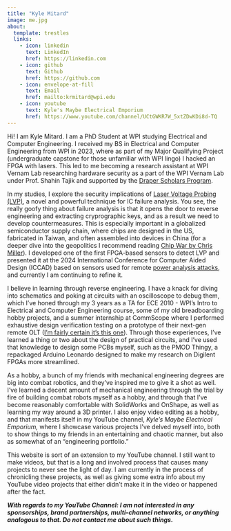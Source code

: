 ```yaml
---
title: "Kyle Mitard"
image: me.jpg
about:
  template: trestles
  links:
    - icon: linkedin
      text: LinkedIn
      href: https://linkedin.com
    - icon: github
      text: Github
      href: https://github.com
    - icon: envelope-at-fill
      text: Email
      href: mailto:krmitard@wpi.edu
    - icon: youtube
      text: Kyle's Maybe Electrical Emporium
      href: https://www.youtube.com/channel/UCtGWKR7W_5xtZDwKDi8d-TQ
---
```


Hi! I am Kyle Mitard. I am a PhD Student at WPI studying Electrical and Computer Engineering. I received my BS in Electrical and Computer Engineering from WPI in 2023, where as part of my Major Qualifying Project (undergraduate capstone for those unfamiliar with WPI lingo) I hacked an FPGA with lasers. This led to me becoming a research assistant at WPI Vernam Lab researching hardware security as a part of the WPI Vernam Lab under Prof. Shahin Tajik and supported by the [Draper Scholars Program](https://www.draper.com/education-programs/draper-scholars-program).

In my studies, I explore the security implications of [Laser Voltage Probing (LVP)](https://en.wikipedia.org/wiki/Laser_voltage_prober), a novel and powerful technique for IC failure analysis. You see, the really goofy thing about failure analysis is that it opens the door to reverse engineering and extracting cryprographic keys, and as a result we need to develop countermeasures. This is especially important in a globalized semiconductor supply chain, where chips are designed in the US, fabricated in Taiwan, and often assembled into devices in China (for a deeper dive into the geopolitics I recommend reading [Chip War by Chris Miller](https://www.amazon.com/Chip-War-Worlds-Critical-Technology/dp/1982172002)). I developed one of the first FPGA-based sensors to detect LVP and presented it at the 2024 International Conference for Computer Aided Design (ICCAD) based on sensors used for remote [power analysis attacks](https://en.wikipedia.org/wiki/Power_analysis), and currently I am continuing to refine it.

I believe in learning through reverse engineering. I have a knack for diving into schematics and poking at circuits with an oscilloscope to debug them, which I've honed through my 3 years as a TA for ECE 2010 - WPI's Intro to Electrical and Computer Engineering course, some of my old breadboarding hobby projects, and a summer internship at CommScope where I performed exhaustive design verification testing on a prototype of their next-gen remote OLT ([I'm fairly certain it's this one](https://www.commscope.com/product-type/broadband-access-network-systems/passive-optical-networks-pon/optical-line-terminals-olt/200-series-r-olt/)). Through those experiences, I've learned a thing or two about the design of practical circuits, and I've used that knowledge to design some PCBs myself, such as the PMOD Thingy, a repackaged Arduino Leonardo designed to make my research on Digilent FPGAs more streamlined.

As a hobby, a bunch of my friends with mechanical engineering degrees are big into combat robotics, and they've inspired me to give it a shot as well. I've learned a decent amount of mechanical engineering through the trial by fire of building combat robots myself as a hobby, and through that I've become reasonably comfortable with SolidWorks and OnShape, as well as learning my way around a 3D printer. I also enjoy video editing as a hobby, and that manifests itself in my YouTube channel, *Kyle's Maybe Electrical Emporium,* where I showcase various projects I've delved myself into, both to show things to my friends in an entertaining and chaotic manner, but also as somewhat of an "engineering portfolio."

This website is sort of an extension to my YouTube channel. I still want to make videos, but that is a long and involved process that causes many projects to never see the light of day. I am currently in the process of chronicling these projects, as well as giving some extra info about my YouTube video projects that either didn't make it in the video or happened after the fact.

***With regards to my YouTube Channel: I am not interested in any sponsorships, brand partnerships, multi-channel networks, or anything analogous to that. Do not contact me about such things.***